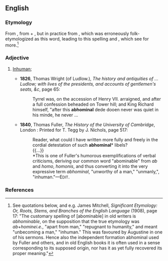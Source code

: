 ==English==

===Etymology===
From {{der|en|la|abhominalis}}, from {{m|la|ab||away from}} + {{m|la|homo|hominis|man}}, but in practice from {{m+|en|abominable}}, which was erroneously folk-etymologized as this word, leading to this spelling and {{m|en|abhominable}}, which see for more.<ref>See quotations below, and e.g. James Mitchell, ''Significant Etymology: Or, Roots, Stems, and Branches of the English Language'' (1908), page 17: "The customary spelling of [abominable] in old writers is ''abhominable'', on the supposition that the true etymology was ''ab''+''homine''{{subst:mdash}}''i.e.'', "apart from man," "repugnant to humanity," and meant "unbecoming a man," "inhuman." This was favoured by Augustine in one of his sermons. Hence also the independent formation abhominal used by Fuller and others, and  in old English books it is often used in a sense corresponding to its supposed  origin, nor has it as yet fully recovered its proper meaning."</ref>

===Adjective===
{{en-adj}}

# {{term-label|en|obsolete}} [[inhuman|Inhuman]]; {{obsolete form of|en|abominable|nocap=1}}
#* '''1826''', Thomas Wright (of Ludlow.), ''The history and antiquities of ... Ludlow; with lives of the presidents, and accounts of gentlemen's seats, &c'', page 65:
#*: Tyrrel was, on the accession of Henry VII.  arraigned, and after a full confession beheaded on Tower hill; and King Richard himself, &quot;after this '''abhominal''' dede dooen never was quiet in his minde, he never&nbsp;...
#* '''1840''', Thomas Fuller, ''The History of the University of Cambridge'', London : Printed for T. Tegg by J. Nichols, page 517:
#*: Reader, what could I have written more fully and freely in the cordial detestation of such '''abhominal'''* libels?
#*: {{...}}
#*: *This is one of Fuller's humorous exemplifications of verbal criticisms, deriving our common word "abominable" from ''ab'' and ''homo'', ''homonis'', and thus converting it into the very expressive term ''abhominal'', "unworthy of a man," "unmanly,", "inhuman."—E<small>DIT</small>.

===References===
<references/>